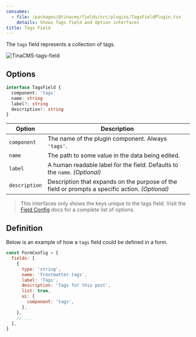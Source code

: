 ```yaml
---
consumes:
  - file: /packages/@tinacms/fields/src/plugins/TagsFieldPlugin.tsx
    details: Shows Tags field and Option interfaces
title: Tags Field
---
```


<WarningCallout body="This is an advanced-use feature, and likely not something you'll need to configure. What you probably want is the content types reference!" />

The `tags` field represents a collection of tags.

![TinaCMS-tags-field](/img/fields/tags-field.png)

## Options

```typescript
interface TagsField {
  component: 'tags'
  name: string
  label?: string
  description?: string
}
```

| Option        | Description                                                                                     |
| ------------- | ----------------------------------------------------------------------------------------------- |
| `component`   | The name of the plugin component. Always `'tags'`.                                              |
| `name`        | The path to some value in the data being edited.                                                |
| `label`       | A human readable label for the field. Defaults to the `name`. *(Optional)*                      |
| `description` | Description that expands on the purpose of the field or prompts a specific action. *(Optional)* |

> This interfaces only shows the keys unique to the tags field. Visit the [Field Config](/docs/extending-tina/custom-field-components/#default-field-plugins "link to field config page") docs for a complete list of options.

## Definition

Below is an example of how a `tags` field could be defined in a form.

```javascript
const FormConfig = {
  fields: [
    {
      type: 'string',
      name: 'frontmatter.tags',
      label: 'Tags',
      description: 'Tags for this post',
      list: true,
      ui: {
        component: 'tags',
      },
    },
    // ...
  ],
}
```
